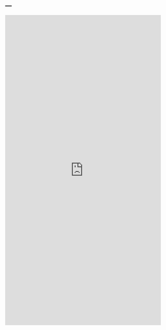 ---
---

::: {.column-screen}
<iframe src="https://jobs.applied-llms.org/" width="100%" height="1000px" frameborder="0" allowfullscreen></iframe>
:::